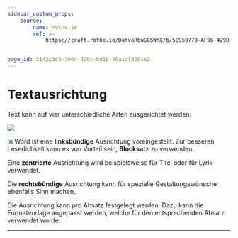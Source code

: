 ```yaml
---
sidebar_custom_props:
    source:
        name: rothe.io
        ref: >-
            https://craft.rothe.io/DaKvaRbuG85WnX/b/5C950770-AF96-429D-9904-7E8BA1584D8A/2.2-%E2%80%94-Textausrichtung


page_id: 3142c3c5-7064-400c-bd1b-40a1af3201e2
---
```


# Textausrichtung

Text kann auf vier unterschiedliche Arten ausgerichtet werden:

![](img/Textausrichtung.png)

In Word ist eine **linksbündige** Ausrichtung voreingestellt. Zur besseren Leserlichkeit kann es von Vorteil sein, **Blocksatz** zu verwenden.

Eine **zentrierte** Ausrichtung wird beispielsweise für Titel oder für Lyrik verwendet.

Die **rechtsbündige** Ausrichtung kann für spezielle Gestaltungswünsche ebenfalls Sinn machen.

Die Ausrichtung kann pro Absatz festgelegt werden. Dazu kann die Formatvorlage angepasst werden, welche für den entsprechenden Absatz verwendet wurde.

---
